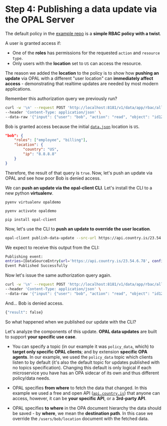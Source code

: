 # Step 4: Publishing a data update via the OPAL Server

The default policy in the [example repo](https://github.com/permitio/opal-example-policy-repo) is a **simple RBAC policy with a twist**.

A user is granted access if:

- One of the **roles** has permissions for the requested `action` and `resource type`.
- Only users with the **location** set to `US` can access the resource.

The reason we added the **location** to the policy is to show how **pushing an update** via OPAL with a different
"user location" can **immediately affect access** - demonstrating that realtime updates are needed by most modern applications.

Remember this authorization query we previously run?

```bash
curl -w '\n' --request POST 'http://localhost:8181/v1/data/app/rbac/allow' \
--header 'Content-Type: application/json' \
--data-raw '{"input": {"user": "bob", "action": "read", "object": "id123", "type": "finance"}}'
```

Bob is granted access because the initial [`data.json`](https://github.com/permitio/opal-example-policy-repo/blob/master/data.json#L13) location is `US`.

```json {3,4}
"bob": {
    "roles": ["employee", "billing"],
    "location": {
        "country": "US",
        "ip": "8.8.8.8"
    }
}
```

Therefore, the result of that query is `true`. Now, let's push an update via OPAL and see how poor Bob is denied access.

We can **push an update via the opal-client CLI**. Let's install the CLI to a new python **virtualenv**.

```
pyenv virtualenv opaldemo

pyenv activate opaldemo

pip install opal-client
```

Now, let's use the CLI to **push an update to override the user location**.

```bash
opal-client publish-data-update --src-url https://api.country.is/23.54.6.78 -t policy_data --dst-path /users/bob/location
```

We expect to receive this output from the CLI:

```bash
Publishing event:
entries=[DataSourceEntry(url='https://api.country.is/23.54.6.78', config={}, topics=['policy_data'], dst_path='/users/bob/location', save_method='PUT')] reason=''
Event Published Successfully
```

Now let's issue the same authorization query again.

```bash
curl -w '\n' --request POST 'http://localhost:8181/v1/data/app/rbac/allow' \
--header 'Content-Type: application/json' \
--data-raw '{"input": {"user": "bob", "action": "read", "object": "id123", "type": "finance"}}'
```

And... Bob is denied access.

```bash
{"result": false}
```

So what happened when we published our update with the CLI?

Let's analyze the components of this update. **OPAL data updates** are built to support **your specific use case**.

- You can specify a topic (in our example it was `policy_data`, which) to **target only specific OPAL clients**; and by extension **specific OPA agents**.
  In our example, we used the `policy_data` topic which clients listen to by default (it's also the default topic for updates published with no topics specification).
  Changing this default is only logical if each microservice you have has an OPA sidecar of its own and thus different policy/data needs.

- OPAL specifies **from where** to fetch the data that changed. In this example we used a free and open API ([`api.country.is`](https://api.country.is))
  that anyone can access, however, it can be **your specific API**, or a **3rd-party API**.

- OPAL specifies **to where** in the OPA document hierarchy the data should be saved - by **where**, we mean the **destination path**.
  In this case we override the `/users/bob/location` document with the fetched data.
